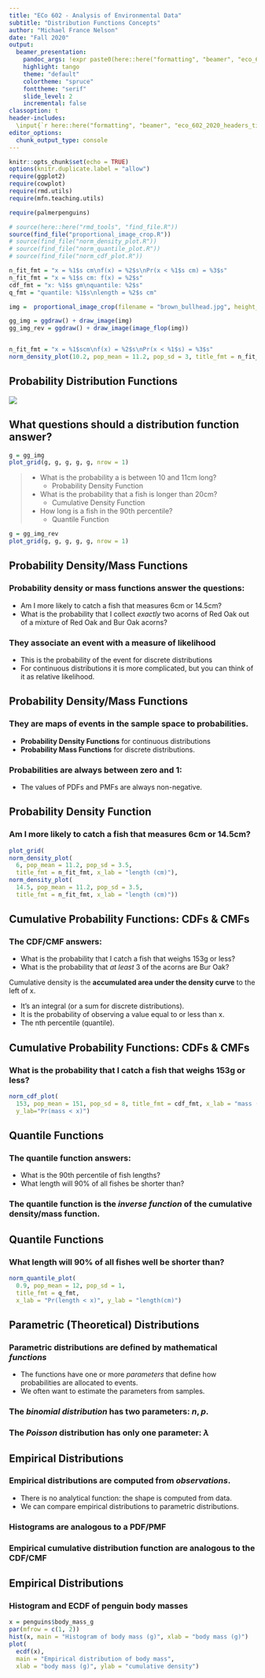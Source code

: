 ```yaml
---
title: "ECo 602 - Analysis of Environmental Data"
subtitle: "Distribution Functions Concepts"
author: "Michael France Nelson"
date: "Fall 2020"
output:
  beamer_presentation:
    pandoc_args: !expr paste0(here::here("formatting", "beamer", "eco_602_2020_beamer.yaml"))
    highlight: tango
    theme: "default"
    colortheme: "spruce"
    fonttheme: "serif"
    slide_level: 2
    incremental: false
classoption: t
header-includes:
  \input{`r here::here("formatting", "beamer", "eco_602_2020_headers_tikz.tex")`}
editor_options: 
  chunk_output_type: console
---
```


```r
knitr::opts_chunk$set(echo = TRUE)
options(knitr.duplicate.label = "allow")
require(ggplot2)
require(cowplot)
require(rmd.utils)
require(mfn.teaching.utils)

require(palmerpenguins)

# source(here::here("rmd_tools", "find_file.R"))
source(find_file("proportional_image_crop.R"))
# source(find_file("norm_density_plot.R"))
# source(find_file("norm_quantile_plot.R"))
# source(find_file("norm_cdf_plot.R"))

n_fit_fmt = "x = %1$s cm\nf(x) = %2$s\nPr(x < %1$s cm) = %3$s"
n_fit_fmt = "x = %1$s cm: f(x) = %2$s"
cdf_fmt = "x: %1$s gm\nquantile: %2$s"
q_fmt = "quantile: %1$s\nlength = %2$s cm"

img =  proportional_image_crop(filename = "brown_bullhead.jpg", height_pct = .38, width_pct = .7, height_offset = .23, width_offset = .2)

gg_img = ggdraw() + draw_image(img)
gg_img_rev = ggdraw() + draw_image(image_flop(img))


n_fit_fmt = "x = %1$scm\nf(x) = %2$s\nPr(x < %1$s) = %3$s"
norm_density_plot(10.2, pop_mean = 11.2, pop_sd = 3, title_fmt = n_fit_fmt)
```




<!-- ## Key Distributions Terms and Concepts -->

<!-- - Theoretical and empirical distributions -->
<!-- - Parameters -->
<!-- - Distribution functions -->
<!--   - Probability Density/Mass -->
<!--   - Cumulative Density/Mass -->
<!--   - Quantile Functions -->




## Probability Distribution Functions

![](`r find_file("Measuring_Bony_Fishes_tfs.png")`)




## What questions should a distribution function answer?

```r
g = gg_img
plot_grid(g, g, g, g, g, nrow = 1)
```
> - What is the probability a is between 10 and 11cm long?
>   - Probability Density Function
> - What is the probability that a fish is longer than 20cm?
>   - Cumulative Density Function
> - How long is a fish in the 90th percentile?
>   - Quantile Function
```r
g = gg_img_rev
plot_grid(g, g, g, g, g, nrow = 1)
```




## Probability Density/Mass Functions

### Probability density or mass functions answer the questions:

- Am I more likely to catch a fish that measures 6cm or 14.5cm?
- What is the probability that I collect *exactly* two acorns of Red Oak out of a mixture of Red Oak and Bur Oak acorns?

### They associate an event with a measure of likelihood
- This is the probability of the event for discrete distributions
- For continuous distributions it is more complicated, but you can think of it as relative likelihood.



## Probability Density/Mass Functions

### They are maps of events in the sample space to probabilities.

- **Probability Density Functions** for continuous distributions
- **Probability Mass Functions** for discrete distributions.

### Probabilities are always between zero and 1:
- The values of PDFs and PMFs are always non-negative.




## Probability Density Function

### Am I more likely to catch a fish that measures 6cm or 14.5cm?

```r
plot_grid(
norm_density_plot(
  6, pop_mean = 11.2, pop_sd = 3.5, 
  title_fmt = n_fit_fmt, x_lab = "length (cm)"),
norm_density_plot(
  14.5, pop_mean = 11.2, pop_sd = 3.5, 
  title_fmt = n_fit_fmt, x_lab = "length (cm)"))
```





## Cumulative Probability Functions: CDFs & CMFs

### The CDF/CMF answers:

- What is the probability that I catch a fish that weighs 153g or less?
- What is the probability that *at least* 3 of the acorns are Bur Oak?

Cumulative density is the **accumulated area under the density curve** to the left of x.

- It's an integral (or a sum for discrete distributions).
- It is the probability of observing a value equal to or less than x.
- The nth percentile (quantile).



## Cumulative Probability Functions: CDFs & CMFs

### What is the probability that I catch a fish that weighs 153g or less?

```r

norm_cdf_plot(
  153, pop_mean = 151, pop_sd = 8, title_fmt = cdf_fmt, x_lab = "mass (g)", 
  y_lab="Pr(mass < x)")
```



## Quantile Functions

### The quantile function answers:

- What is the 90th percentile of fish lengths?
- What length will 90% of all fishes be shorter than?

### The quantile function is the *inverse function* of the cumulative density/mass function.



## Quantile Functions

### What length will 90% of all fishes well be shorter than?

```r

norm_quantile_plot(
  0.9, pop_mean = 12, pop_sd = 1,
  title_fmt = q_fmt, 
  x_lab = "Pr(length < x)", y_lab = "length(cm)")
```



## Parametric (Theoretical) Distributions

### Parametric distributions are defined by mathematical *functions*

- The functions have one or more *parameters* that define how probabilities are allocated to events.
- We often want to estimate the parameters from samples.

### The *binomial distribution* has two parameters: $n, p$.

\begin{center}
$Pr\left(X=k\right) = {n \choose k} p^k(1-p)^{n-k}$
\end{center}

### The *Poisson* distribution has only one parameter: $\lambda$

\begin{center}
$Pr\left(X=k\right)=\frac{\lambda ^k e ^ {-k}}{k!}$
\end{center}




## Empirical Distributions

### Empirical distributions are computed from *observations*.

- There is no analytical function: the shape is computed from data.
- We can compare empirical distributions to parametric distributions. 

### Histograms are analogous to a PDF/PMF

### Empirical cumulative distribution function are analogous to the CDF/CMF



## Empirical Distributions

### Histogram and ECDF of penguin body masses

```r
x = penguins$body_mass_g
par(mfrow = c(1, 2))
hist(x, main = "Histogram of body mass (g)", xlab = "body mass (g)")
plot(
  ecdf(x),
  main = "Empirical distribution of body mass", 
  xlab = "body mass (g)", ylab = "cumulative density")

```






<!-- ## Recap -->

<!-- - Theoretical and empirical distributions -->
<!-- - Parameters -->
<!-- - Distribution functions -->
<!--   - Probability Density/Mass -->
<!--   - Cumulative Density/Mass -->
<!--   - Quantile Functions -->
